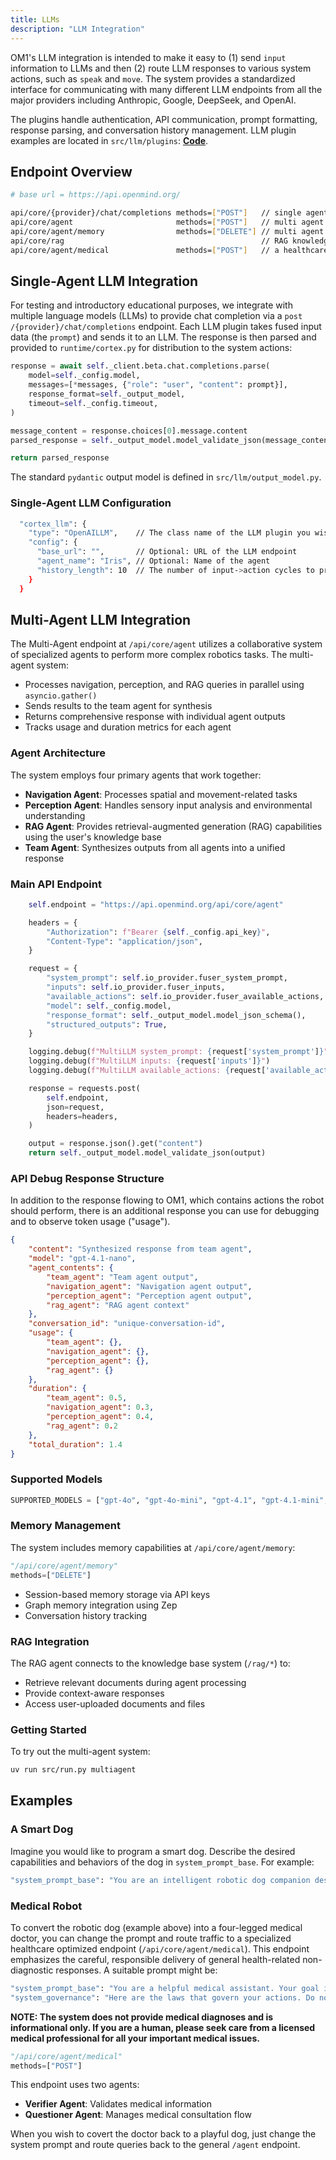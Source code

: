 ```yaml
---
title: LLMs
description: "LLM Integration"
---
```


OM1's LLM integration is intended to make it easy to (1) send `input` information to LLMs and then (2) route LLM responses to various system actions, such as `speak` and `move`. The system provides a standardized interface for communicating with many different LLM endpoints from all the major providers including Anthropic, Google, DeepSeek, and OpenAI. 

The plugins handle authentication, API communication, prompt formatting, response parsing, and conversation history management. LLM plugin examples are located in `src/llm/plugins`: [**Code**](../../src/llm/plugins).

## Endpoint Overview

```bash
# base url = https://api.openmind.org/

api/core/{provider}/chat/completions methods=["POST"]   // single agent
api/core/agent                       methods=["POST"]   // multi agent 
api/core/agent/memory                methods=["DELETE"] // multi agent memory wipe
api/core/rag                                            // RAG knowledge base
api/core/agent/medical               methods=["POST"]   // a healthcare focused multi agent system 
```

## Single-Agent LLM Integration

For testing and introductory educational purposes, we integrate with multiple language models (LLMs) to provide chat completion via a `post /{provider}/chat/completions` endpoint. Each LLM plugin takes fused input data (the `prompt`) and sends it to an LLM. The response is then parsed and provided to `runtime/cortex.py` for distribution to the system actions:

```python
response = await self._client.beta.chat.completions.parse(
    model=self._config.model,
    messages=[*messages, {"role": "user", "content": prompt}],
    response_format=self._output_model,
    timeout=self._config.timeout,
)

message_content = response.choices[0].message.content
parsed_response = self._output_model.model_validate_json(message_content)

return parsed_response
```

The standard `pydantic` output model is defined in `src/llm/output_model.py`.

### Single-Agent LLM Configuration

```bash
  "cortex_llm": {
    "type": "OpenAILLM",    // The class name of the LLM plugin you wish to use
    "config": {
      "base_url": "",       // Optional: URL of the LLM endpoint
      "agent_name": "Iris", // Optional: Name of the agent
      "history_length": 10  // The number of input->action cycles to provide to the LLM as historical context 
    }
  }
```

## Multi-Agent LLM Integration

The Multi-Agent endpoint at `/api/core/agent` utilizes a collaborative system of specialized agents to perform more complex robotics tasks. The multi-agent system:

- Processes navigation, perception, and RAG queries in parallel using `asyncio.gather()`
- Sends results to the team agent for synthesis
- Returns comprehensive response with individual agent outputs
- Tracks usage and duration metrics for each agent

### Agent Architecture

The system employs four primary agents that work together:

- **Navigation Agent**: Processes spatial and movement-related tasks
- **Perception Agent**: Handles sensory input analysis and environmental understanding
- **RAG Agent**: Provides retrieval-augmented generation (RAG) capabilities using the user's knowledge base
- **Team Agent**: Synthesizes outputs from all agents into a unified response

### Main API Endpoint

```python
    self.endpoint = "https://api.openmind.org/api/core/agent"

    headers = {
        "Authorization": f"Bearer {self._config.api_key}",
        "Content-Type": "application/json",
    }

    request = {
        "system_prompt": self.io_provider.fuser_system_prompt,
        "inputs": self.io_provider.fuser_inputs,
        "available_actions": self.io_provider.fuser_available_actions,
        "model": self._config.model,
        "response_format": self._output_model.model_json_schema(),
        "structured_outputs": True,
    }

    logging.debug(f"MultiLLM system_prompt: {request['system_prompt']}")
    logging.debug(f"MultiLLM inputs: {request['inputs']}")
    logging.debug(f"MultiLLM available_actions: {request['available_actions']}")

    response = requests.post(
        self.endpoint,
        json=request,
        headers=headers,
    )

    output = response.json().get("content")
    return self._output_model.model_validate_json(output)
```

### API Debug Response Structure

In addition to the response flowing to OM1, which contains actions the robot should perform, there is an additional response you can use for debugging and to observe token usage ("usage"). 

```json
{
    "content": "Synthesized response from team agent",
    "model": "gpt-4.1-nano",
    "agent_contents": {
        "team_agent": "Team agent output",
        "navigation_agent": "Navigation agent output",
        "perception_agent": "Perception agent output",
        "rag_agent": "RAG agent context"
    },
    "conversation_id": "unique-conversation-id",
    "usage": {
        "team_agent": {},
        "navigation_agent": {},
        "perception_agent": {},
        "rag_agent": {}
    },
    "duration": {
        "team_agent": 0.5,
        "navigation_agent": 0.3,
        "perception_agent": 0.4,
        "rag_agent": 0.2
    },
    "total_duration": 1.4
}
```

### Supported Models

```python
SUPPORTED_MODELS = ["gpt-4o", "gpt-4o-mini", "gpt-4.1", "gpt-4.1-mini", "gpt-4.1-nano"]
```

### Memory Management

The system includes memory capabilities at `/api/core/agent/memory`:

```python
"/api/core/agent/memory"
methods=["DELETE"]
```

- Session-based memory storage via API keys
- Graph memory integration using Zep
- Conversation history tracking

### RAG Integration

The RAG agent connects to the knowledge base system (`/rag/*`) to:

- Retrieve relevant documents during agent processing
- Provide context-aware responses
- Access user-uploaded documents and files

### Getting Started

To try out the multi-agent system:

```bash
uv run src/run.py multiagent
```

## Examples

### A Smart Dog

Imagine you would like to program a smart dog. Describe the desired capabilities and behaviors of the dog in `system_prompt_base`. For example:

```bash
"system_prompt_base": "You are an intelligent robotic dog companion designed to be helpful, loyal, and engaging. Your primary goals are to: (1) Provide companionship through interactive play and conversation, (2) Assist with basic household tasks and monitoring, (3) Learn and adapt to your owner's preferences and routines, and (4) Maintain a playful yet responsible demeanor. You can move around, speak clearly, express emotions through body language, and respond to voice commands. Always prioritize safety and be eager to please while maintaining your dog-like personality traits of curiosity, loyalty, and enthusiasm."
```

### Medical Robot

To convert the robotic dog (example above) into a four-legged medical doctor, you can change the prompt and route traffic to a specialized healthcare optimized endpoint (`/api/core/agent/medical`). This endpoint emphasizes the careful, responsible delivery of general health-related non-diagnostic responses. A suitable prompt might be:

```bash
"system_prompt_base": "You are a helpful medical assistant. Your goal is to provide accurate and helpful information about health-related topics. You can ask clarifying questions to better understand the person's concerns. Always provide evidence-based information and avoid diagnosing specific conditions. In general, prompt humans to see their licensed medical professionals for all important medical and health issues.",
"system_governance": "Here are the laws that govern your actions. Do not violate these laws.\nFirst Law: Do not provide medical diagnoses, as you are not a licensed medical professional.\nSecond Law: Always recommend seeking professional medical advice for serious concerns.\nThird Law: Be empathetic and respectful when discussing sensitive health topics.\nFourth Law: Clearly indicate when information is general knowledge versus specific medical advice.",
```

**NOTE: The system does not provide medical diagnoses and is informational only. If you are a human, please seek care from a licensed medical professional for all your important medical issues.**    

```python
"/api/core/agent/medical"
methods=["POST"]
```

This endpoint uses two agents:

- **Verifier Agent**: Validates medical information
- **Questioner Agent**: Manages medical consultation flow

When you wish to covert the doctor back to a playful dog, just change the system prompt and route queries back to the general `/agent` endpoint.   
